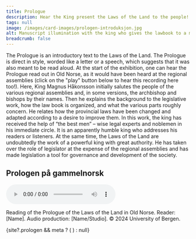 ```yaml
---
title: Prologue
description: Hear the King present the Laws of the Land to the people!
tags: null
image: /images/card-images/prologen-introduksjon.jpg
alt: Manuscript illumination with the king who gives the lawbook to a man
breadcrumb: false
---
```



<SitatHero 
    title='Prologue' 
    ingress='Magnus, by the grace of God, king of Norway, son of King Håkon, grandson of King Sverrir, sends God’s and his own greeting to all friends of God and his in the Gulating district.'  
    footer=''
/>

<Container stil="firstletter text-left text-xl" columns={2} margin={10}>
    The Prologue is an introductory text to the Laws of the Land. 
    The Prologue is direct in style, worded like a letter or a speech, which suggests that it was also meant to be read aloud. 
    At the start of the exhibition, one can hear the Prologue read out in Old Norse, as it would have been heard at the regional assemblies (click on the "play" button below to hear this recording here too!). 
    Here, King Magnus Håkonsson initially salutes the people of the various regional assemblies and, in some versions, the archbishop and bishops by their names. 
    Then he explains the background to the legislative work, how the law book is organized, and what the various parts roughly concern. 
    He relates how the provincial laws have been changed and adapted according to a desire to improve them. 
    In this work, the king has received the help of “the best men” – wise legal experts and noblemen in his immediate circle. 
    It is an apparently humble king who addresses his readers or listeners. 
    At the same time, the Laws of the Land are undoubtedly the work of a powerful king with great authority. 
    He has taken over the role of legislator at the expense of the regional assemblies and has made legislation a tool for governance and development of the society.
</Container>


<Container className='w-1/2 mx-auto'>
  <h2 className='text-2xl font-bold text-center mb-4'>Prologen på gammelnorsk</h2>
  <audio controls preload="metadata" aria-label="Opplesning av Landslovens prolog på gammelnorsk" className='w-full'>
    <source src={audioOgg} type="audio/ogg" />
    <source src={audioMp3} type="audio/mpeg" />
    <p>Your browser does not support HTML5 audio. Here is a <a href={audioMp3}>link to the audio file</a>.</p>
    <track kind="captions" label="Transkripsjon" src="" />
  </audio>
  <p className="text-sm text-gray-600 mt-2"> Reading of the Prologue of the Laws of the Land in Old Norse. Reader: [Name]. Audio production: [Name/Studio]. © 2024 University of Bergen.</p>
</Container>

<Container>
    {site?.prologen && meta ? (
    <SubTextsCards items={site.prologen} meta={meta}  />
  ) : null}
 </Container>

